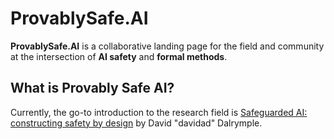 # ProvablySafe.AI

**ProvablySafe.AI** is a collaborative landing page for the field and community
at the intersection of **AI safety** and **formal methods**.

## What is Provably Safe AI?

Currently, the go-to introduction to the research field is [Safeguarded AI: constructing safety by design](https://www.aria.org.uk/wp-content/uploads/2024/01/ARIA-Safeguarded-AI-Programme-Thesis-V1.pdf) by David "davidad" Dalrymple.
